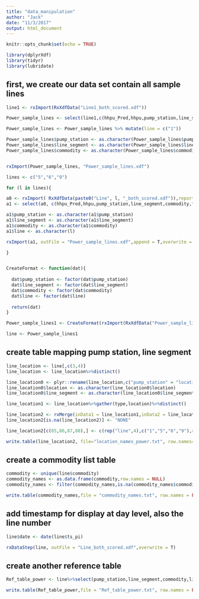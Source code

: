 ```yaml
---
title: "data_manipulation"
author: "Jack"
date: "11/3/2017"
output: html_document
---
```


```r
knitr::opts_chunk$set(echo = TRUE)
```


```r

library(dplyrXdf)
library(tidyr)
library(lubridate)

```




## first, we create our data set contain all sample lines


```r

line1 <- rxImport(RxXdfData("Line1_both_scored.xdf"))

Power_sample_lines <- select(line1,c(hhpu_Pred,hhpu,pump_station,line_segment,commodity,flow_rate,ts_pi))

Power_sample_lines <- Power_sample_lines %>% mutate(line = c("1"))

Power_sample_lines$pump_station <- as.character(Power_sample_lines$pump_station)
Power_sample_lines$line_segment <- as.character(Power_sample_lines$line_segment)
Power_sample_lines$commodity <- as.character(Power_sample_lines$commodity)


rxImport(Power_sample_lines, "Power_sample_lines.xdf")

lines <- c("5","6","9")

for (l in lines){

a0 <- rxImport( RxXdfData(paste0("Line", l, "_both_scored.xdf")),reportProgress = 0)
a1 <- select(a0, c(hhpu_Pred,hhpu,pump_station,line_segment,commodity,flow_rate,ts_pi))

a1$pump_station <- as.character(a1$pump_station)
a1$line_segment <- as.character(a1$line_segment)
a1$commodity <- as.character(a1$commodity)
a1$line <- as.character(l)

rxImport(a1, outFile = "Power_sample_lines.xdf",append = T,overwrite = T)

}


CreateFormat <- function(dat){
  
  dat$pump_station <- factor(dat$pump_station)
  dat$line_segment <- factor(dat$line_segment)
  dat$commodity <- factor(dat$commodity)
  dat$line <- factor(dat$line)
  
  return(dat)
}

Power_sample_lines1 <- CreateFormat(rxImport(RxXdfData("Power_sample_lines.xdf")))

line <- Power_sample_lines1


```


## create table mapping pump station, line segment

```r


line_location <- line[,c(3,4)]
line_location <- line_location%>%distinct()

line_location0 <- plyr::rename(line_location,c("pump_station" = "location"))
line_location0$location <- as.character(line_location0$location)
line_location0$line_segment <- as.character(line_location0$line_segment)

line_location1 <- line_location%>%gather(type,location)%>%distinct()

line_location2 <- rxMerge(inData1 = line_location1,inData2 = line_location0, matchVars = c("location"),type = "left")
line_location2[is.na(line_location2)] <- "NONE"

line_location2[c(85,86,87,88),] <- c(rep("line",4),c("1","5","6","9"),rep("NONE",4))

write.table(line_location2, file="location_names_power.txt", row.names=FALSE, col.names=TRUE)


```

## create a commodity list table

```r

commodity <- unique(line$commodity)
commodity_names <- as.data.frame(commodity,row.names = NULL)
commodity_names <- filter(commodity_names,is.na(commodity_names$commodity) ==FALSE)

write.table(commodity_names,file = "commodity_names.txt", row.names = FALSE,col.names = TRUE )

```


## add timestamp for display at day level, also the line number
```r

line$date <- date(line$ts_pi)

rxDataStep(line, outFile = "Line_both_scored.xdf",overwrite = T)

```

## create another reference table
```r

Ref_table_power <- line%>%select(pump_station,line_segment,commodity,line)%>%distinct()

write.table(Ref_table_power,file = "Ref_table_power.txt", row.names = FALSE,col.names = TRUE )
```




